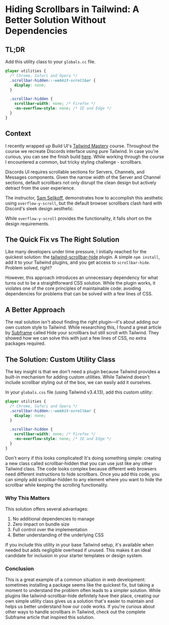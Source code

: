 

# Hiding Scrollbars in Tailwind: A Better Solution Without Dependencies

<PostContent>

## TL;DR

Add this utility class to your `globals.cc` file.

```css copy
@layer utilities {
  /* Chrome, Safari and Opera */
  .scrollbar-hidden::-webkit-scrollbar {
    display: none;
  }

  .scrollbar-hidden {
    scrollbar-width: none; /* Firefox */
    -ms-overflow-style: none; /* IE and Edge */
  }
}
```

## Context

I recently wrapped up Build UI's [Tailwind Mastery](https://buildui.com/courses/tailwind-mastery) course. Throughout the course we recreate Discords interface using pure Tailwind. In case you're curious, you can see the finish build [here](https://tailwind-discord-jade.vercel.app/?vercelToolbarCode=Yd4pQC0TbY29SPS). While working through the course I encountered a common, but tricky styling challenge - scrollbars.

Discords UI requires scrollable sections for Servers, Channels, and Messages components. Given the narrow width of the Server and Channel sections, default scrollbars not only disrupt the clean design but actively detract from the user experience.

The instructor, [Sam Selikoff](https://samselikoff.com/), demonstrates how to accomplish this aesthetic using `overflow-y-scroll`, but the default browser scrollbars clash hard with Discord's sleek design aesthetic.

<PostImage src="/images/posts/hiding-scrollbars-in-tailwind/image_00.jpg" />

While `overflow-y-scroll` provides the functionality, it falls short on the
design requirements.

## The Quick Fix vs The Right Solution

Like many developers under time pressure, I initially reached for the quickest solution: the [tailwind-scrollbar-hide](https://github.com/reslear/tailwind-scrollbar-hide) plugin. A simple `npm install`, add it to your Tailwind plugins, and you get access to `scrollbar-hide`. Problem solved, right?

<PostImage src="/images/posts/hiding-scrollbars-in-tailwind/image_01.jpg" />

However, this approach introduces an unnecessary dependency for what turns out to be a straightforward CSS solution. While the plugin works, it violates one of the core principles of maintainable code: avoiding dependencies for problems that can be solved with a few lines of CSS.

## A Better Approach

The real solution isn't about finding the right plugin—it's about adding our own custom style to Tailwind. While researching this, I found a great article by [Subframe](https://www.subframe.com/blog/hide-your-scrollbars-but-still-scroll-with-tailwind-css) called Hide your scrollbars but still scroll with Tailwind. They showed how we can solve this with just a few lines of CSS, no extra packages required.

## The Solution: Custom Utility Class

The key insight is that we don't need a plugin because Tailwind provides a built-in mechanism for adding custom utilities. While Tailwind doesn't include scrollbar styling out of the box, we can easily add it ourselves.

In your `globals.css` file (using Tailwind v3.4.13), add this custom utility:

```css copy
@layer utilities {
  /* Chrome, Safari and Opera */
  .scrollbar-hidden::-webkit-scrollbar {
    display: none;
  }

  .scrollbar-hidden {
    scrollbar-width: none; /* Firefox */
    -ms-overflow-style: none; /* IE and Edge */
  }
}
```

Don't worry if this looks complicated! It's doing something simple: creating a new class called scrollbar-hidden that you can use just like any other Tailwind class. The code looks complex because different web browsers need different instructions to hide scrollbars. Once you add this code, you can simply add scrollbar-hidden to any element where you want to hide the scrollbar while keeping the scrolling functionality.

### Why This Matters

This solution offers several advantages:

1. No additional dependencies to manage
2. Zero impact on bundle size
3. Full control over the implementation
4. Better understanding of the underlying CSS

If you include this utility in your base Tailwind setup, it's available when needed but adds negligible overhead if unused. This makes it an ideal candidate for inclusion in your starter templates or design system.

### Conclusion

This is a great example of a common situation in web development: sometimes installing a package seems like the quickest fix, but taking a moment to understand the problem often leads to a simpler solution. While plugins like tailwind-scrollbar-hide definitely have their place, creating our own simple utility class gives us a solution that's easier to maintain and helps us better understand how our code works.
If you're curious about other ways to handle scrollbars in Tailwind, check out the complete Subframe article that inspired this solution.

</PostContent>

